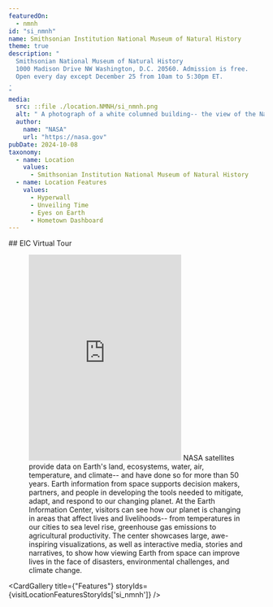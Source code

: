 ```yaml
---
featuredOn:
  - nmnh
id: "si_nmnh"
name: Smithsonian Institution National Museum of Natural History
theme: true
description: "
  Smithsonian National Museum of Natural History
  1000 Madison Drive NW Washington, D.C. 20560. Admission is free.
  Open every day except December 25 from 10am to 5:30pm ET.
.
"
media:
  src: ::file ./location.NMNH/si_nmnh.png
  alt: " A photograph of a white columned building-- the view of the National Museum of Natural History from its southern entrance."
  author:
    name: "NASA"
    url: "https://nasa.gov"
pubDate: 2024-10-08
taxonomy:
  - name: Location
    values: 
      - Smithsonian Institution National Museum of Natural History
  - name: Location Features
    values:
      - Hyperwall
      - Unveiling Time
      - Eyes on Earth
      - Hometown Dashboard
---
```



<Block style={{paddingBottom:0}}>
  <Prose>
  ## EIC Virtual Tour
  </Prose>
</Block>
<Block>
  <Figure>
    <Embed
      height="405"
      src="https://www.youtube.com/embed/2nzAHdqu2QI"
      title="A Virtual tour of the Earth Information Center"
    />
    <Caption>
      NASA satellites provide data on Earth's land, ecosystems, water, air, temperature, and climate-- and have done so for more than 50 years. 
      Earth information from space supports decision makers, partners, and people in developing the tools needed to mitigate, adapt, and respond to our changing planet. 
      At the Earth Information Center, visitors can see how our planet is changing in areas that affect lives and livelihoods-- from temperatures in our cities to sea level rise, greenhouse gas emissions to agricultural productivity. 
      The center showcases large, awe-inspiring visualizations, as well as interactive media, stories and narratives, to show how viewing Earth from space can improve lives in the face of disasters, environmental challenges, and climate change. 
    </Caption>
  </Figure>
</Block>

<CardGallery
  title={"Features"}
  storyIds={visitLocationFeaturesStoryIds['si_nmnh']}
/>

